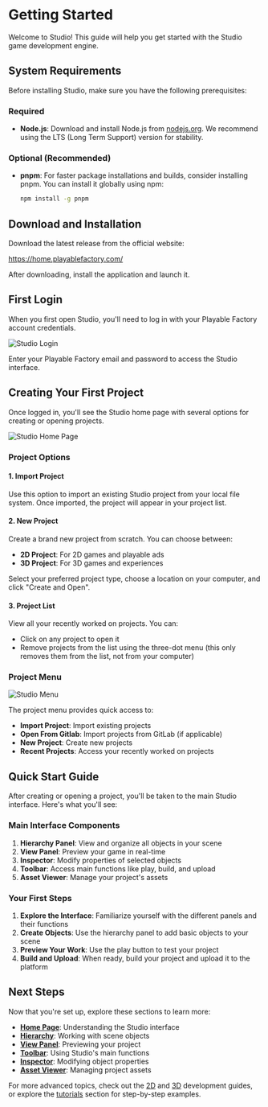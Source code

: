
# Getting Started

Welcome to Studio! This guide will help you get started with the Studio game development engine.

## System Requirements

Before installing Studio, make sure you have the following prerequisites:

### Required
- **Node.js**: Download and install Node.js from [nodejs.org](https://nodejs.org/). We recommend using the LTS (Long Term Support) version for stability.

### Optional (Recommended)
- **pnpm**: For faster package installations and builds, consider installing pnpm. You can install it globally using npm:
  ```bash
  npm install -g pnpm
  ```

## Download and Installation

Download the latest release from the official website:

https://home.playablefactory.com/

After downloading, install the application and launch it.

## First Login

When you first open Studio, you'll need to log in with your Playable Factory account credentials.

<Image src="/studio-docs/studio_login.png" alt="Studio Login" width={400} height={300} className="mt-6 rounded-xl overflow-hidden" />

Enter your Playable Factory email and password to access the Studio interface.

## Creating Your First Project

Once logged in, you'll see the Studio home page with several options for creating or opening projects.

<Image src="/studio-docs/basics/home-page/homepage.png" alt="Studio Home Page" width={700} height={300} className="mt-6 rounded-xl overflow-hidden" />

### Project Options

#### 1. Import Project
Use this option to import an existing Studio project from your local file system. Once imported, the project will appear in your project list.

#### 2. New Project
Create a brand new project from scratch. You can choose between:
- **2D Project**: For 2D games and playable ads
- **3D Project**: For 3D games and experiences

Select your preferred project type, choose a location on your computer, and click "Create and Open".

#### 3. Project List
View all your recently worked on projects. You can:
- Click on any project to open it
- Remove projects from the list using the three-dot menu (this only removes them from the list, not from your computer)

### Project Menu

<Image src="/studio-docs/menu.png" alt="Studio Menu" width={500} height={400} className="mt-6 rounded-xl overflow-hidden" />

The project menu provides quick access to:
- **Import Project**: Import existing projects
- **Open From Gitlab**: Import projects from GitLab (if applicable)
- **New Project**: Create new projects
- **Recent Projects**: Access your recently worked on projects

## Quick Start Guide

After creating or opening a project, you'll be taken to the main Studio interface. Here's what you'll see:

### Main Interface Components

1. **Hierarchy Panel**: View and organize all objects in your scene
2. **View Panel**: Preview your game in real-time
3. **Inspector**: Modify properties of selected objects
4. **Toolbar**: Access main functions like play, build, and upload
5. **Asset Viewer**: Manage your project's assets

### Your First Steps

1. **Explore the Interface**: Familiarize yourself with the different panels and their functions
2. **Create Objects**: Use the hierarchy panel to add basic objects to your scene
3. **Preview Your Work**: Use the play button to test your project
4. **Build and Upload**: When ready, build your project and upload it to the platform

## Next Steps

Now that you're set up, explore these sections to learn more:

- **[Home Page](home.mdx)**: Understanding the Studio interface
- **[Hierarchy](hierarchy.mdx)**: Working with scene objects
- **[View Panel](view-panel.mdx)**: Previewing your project
- **[Toolbar](toolbar.mdx)**: Using Studio's main functions
- **[Inspector](inspector.mdx)**: Modifying object properties
- **[Asset Viewer](asset-viewer/index.mdx)**: Managing project assets

For more advanced topics, check out the [2D](../2d/) and [3D](../3d/) development guides, or explore the [tutorials](../tutorials/) section for step-by-step examples. 